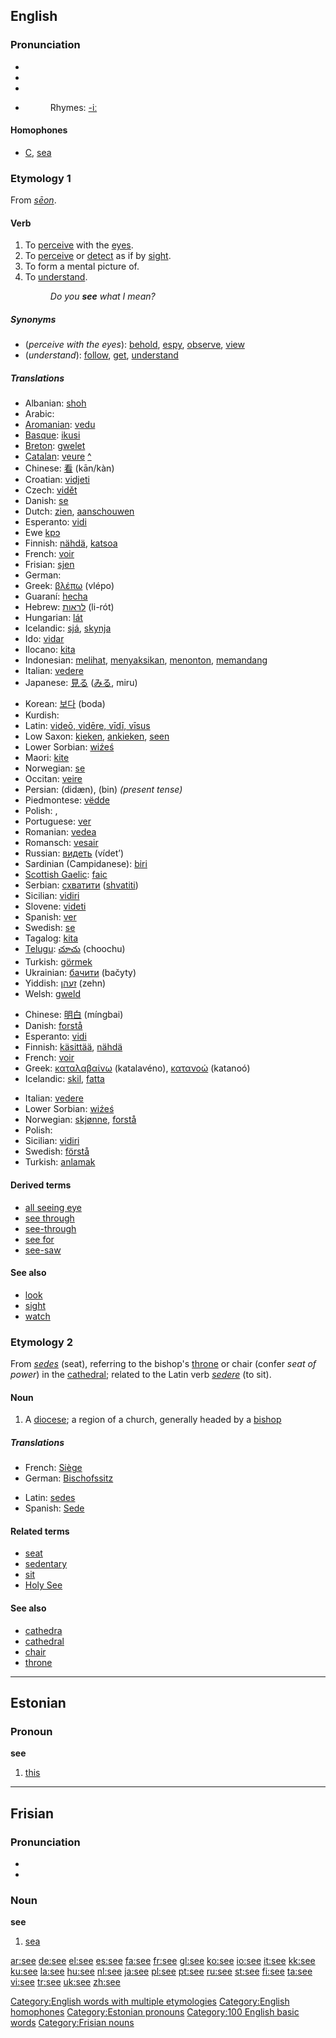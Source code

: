 {{see|See|se|Se|sé}}
{{wikipedia}}
==English==

{{rank|two|us|before|91|see|over|know|much}}

===Pronunciation===
*{{AHD|sē}}
*{{IPA|/siː/}}
*{{SAMPA|/si:/}}
*{{audio|en-us-see.ogg|Audio (US)}}
*:Rhymes: [[Rhymes:English:-iː|-iː]]

====Homophones====
*[[C]], [[sea]]

===Etymology 1===
From {{OE.}} ''[[seon|sēon]]''.

====Verb====
{{en-verb|sees|seeing|saw|seen}}

# To [[perceive]] with the [[eye]]s.
# To [[perceive]] or [[detect]] as if by [[sight]].
# To form a mental picture of.
# To [[understand]].
#: ''Do you '''see''' what I mean?''

=====Synonyms=====
*(''perceive with the eyes''): [[behold]], [[espy]], [[observe]], [[view]]
*(''understand''): [[follow]], [[get]], [[understand]]

=====Translations=====
{{trans-top|perceive with the eyes}}
*Albanian: [[shoh]]
*Arabic: {{ARchar|[[رآى]]}} {{IPAchar|(ra’ā)}}
*[[Aromanian]]: [[vedu]]
*[[Basque]]: [[ikusi]]
*[[Breton]]: [[gwelet]]
*[[Catalan]]: [[veure]] [[:ca:veure|^]]
*Chinese: [[看]] (kān/kàn)
*Croatian: [[vidjeti]]
*Czech: [[vidět]]
*Danish: [[se]]
*Dutch: [[zien]], [[aanschouwen]]
*Esperanto: [[vidi]]
*Ewe [[kpɔ]]
*Finnish: [[nähdä]], [[katsoa]]
*French: [[voir]]
*Frisian: [[sjen]]
*German: {{t|de|sehen}}
*Greek: [[βλέπω]] (vlépo)
*Guaraní: [[hecha]]
*Hebrew: [[לראות]] (li-rót)
*Hungarian: [[lát]]
*Icelandic: [[sjá]], [[skynja]]
*Ido: [[vidar]]
*Ilocano: [[kita]]
*Indonesian: [[lihat|melihat]], [[saksi|menyaksikan]], [[tonton|menonton]], [[pandang|memandang]]
*Italian: [[vedere]]
*Japanese: [[見る]] ([[みる]], miru)
{{trans-mid}}
*Korean: [[보다]] (boda)
*Kurdish: {{KUchar|[[دیتن]]}}
*Latin: [[videre|videō, vidēre, vīdī, vīsus]]
*Low Saxon: [[kieken]], [[ankieken]], [[seen]]
*Lower Sorbian: [[wiźeś]]
*Maori: [[kite#Maori|kite]]
*Norwegian: [[se#Norwegian|se]]
*Occitan: [[veire]]
*Persian: {{FAchar|[[دیدن|دیدَن]]}} (didæn), {{FAchar|[[بین]]}} (bin) ''(present tense)''
*Piedmontese: [[vëdde]]
*Polish: {{t|pl|widzieć}}, {{t|pl|dostrzegać}}
*Portuguese: [[ver#Portuguese|ver]]
*Romanian: [[vedea]]
*Romansch: [[vesair]]
*Russian: [[видеть]] (vídet’)
*Sardinian (Campidanese): [[biri]]
*[[Scottish Gaelic]]: [[faic]]
*Serbian: [[схватити]] ([[shvatiti]])
*Sicilian: [[vidiri]]
*Slovene: [[videti]]
*Spanish: [[ver#Spanish|ver]]
*Swedish: [[se#Swedish|se]]
*Tagalog: [[kita]]
*[[Telugu]]: [[చూచు]] (choochu)
*Turkish: [[görmek]]
*Ukrainian: [[бачити]] (bačyty)
*Yiddish: [[זעהן]] (zehn)
*Welsh: [[gweld]]
{{trans-bottom}}

{{trans-top|understand}}
*Chinese: [[明白]] (míngbai)
*Danish: [[forstå]]
*Esperanto: [[vidi]]
*Finnish: [[käsittää]], [[nähdä]]
*French: [[voir]]
*Greek: [[καταλαβαίνω]] (katalavéno), [[κατανοώ]] (katanoó)
*Icelandic: [[skil]], [[fatta]]
{{trans-mid}}
*Italian: [[vedere]]
*Lower Sorbian: [[wiźeś]]
*Norwegian: [[skjønne]], [[forstå]]
*Polish: {{t|pl|widzieć}}
*Sicilian: [[vidiri]]
*Swedish: [[förstå]]
*Turkish: [[anlamak]]
{{trans-bottom}}

====Derived terms====
*[[all seeing eye]]
*[[see through]]
*[[see-through]]
*[[see for]]
*[[see-saw]]

====See also====
*[[look]]
*[[sight]]
*[[watch]]

===Etymology 2===
From {{L.}} ''[[sedes]]'' (seat), referring to the bishop's [[throne]] or chair (confer ''seat of power'') in the [[cathedral]]; related to the Latin verb ''[[sedere]]'' (to sit).

====Noun====
{{en-noun}}

# A [[diocese]]; a region of a church, generally headed by a [[bishop]]

=====Translations=====
{{top}}
*French: [[Siège]] {{f}}
*German: [[Bischofssitz]] {{m}}
{{mid}}
*Latin: [[sedes]] {{f}}
*Spanish: [[Sede]] {{f}}
{{bottom}}

====Related terms====
*[[seat]]
*[[sedentary]]
*[[sit]]
*[[Holy See]]

====See also====
*[[cathedra]]
*[[cathedral]]
*[[chair]]
*[[throne]]

[[Category:English words with multiple etymologies]]
[[Category:English homophones]]

----

==Estonian==

===Pronoun===
'''see'''

# [[this]]

[[Category:Estonian pronouns]]

----

==Frisian==

===Pronunciation===
*{{IPA|/seː/}}
*{{SAMPA|/se:/}}

===Noun===
'''see'''

# [[sea]]

[[Category:100 English basic words]]
[[Category:Frisian nouns]]

[[ar:see]]
[[de:see]]
[[el:see]]
[[es:see]]
[[fa:see]]
[[fr:see]]
[[gl:see]]
[[ko:see]]
[[io:see]]
[[it:see]]
[[kk:see]]
[[ku:see]]
[[la:see]]
[[hu:see]]
[[nl:see]]
[[ja:see]]
[[pl:see]]
[[pt:see]]
[[ru:see]]
[[st:see]]
[[fi:see]]
[[ta:see]]
[[vi:see]]
[[tr:see]]
[[uk:see]]
[[zh:see]]